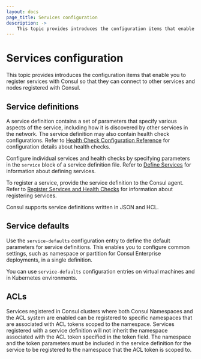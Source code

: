 ```yaml
---
layout: docs
page_title: Services configuration
description: ->
    This topic provides introduces the configuration items that enable you to register services with Consul so that they can connect to other services and nodes registered with Consul. 
---
```


# Services configuration 

This topic provides introduces the configuration items that enable you to register services with Consul so that they can connect to other services and nodes registered with Consul.

## Service definitions

A service definition contains a set of parameters that specify various aspects of the service, including how it is discovered by other services in the network. The service definition may also contain health check configurations. Refer to [Health Check Configuration Reference](/consul/docs/services/configuration/checks-configuration-reference) for configuration details about health checks. 

Configure individual services and health checks by specifying parameters in the `service` block of a service definition file. Refer to [Define Services](/consul/docs/services/usage/define-services) for information about defining services. 

To register a service, provide the service definition to the Consul agent. Refer to [Register Services and Health Checks](/consul/docs/services/usage/register-services-checks) for information about registering services. 

Consul supports service definitions written in JSON and HCL.

## Service defaults

Use the `service-defaults` configuration entry to define the default parameters for service definitions. This enables you to configure common settings, such as namespace or partition for Consul Enterprise deployments, in a single definition.

You can use `service-defaults` configuration entries on virtual machines and in Kubernetes environments.  

## ACLs

Services registered in Consul clusters where both Consul Namespaces and the ACL system are enabled can be registered to specific namespaces that are associated with ACL tokens scoped to the namespace. Services registered with a service definition will not inherit the namespace associated with the ACL token specified in the token field. The namespace and the token parameters must be included in the service definition for the service to be registered to the namespace that the ACL token is scoped to.